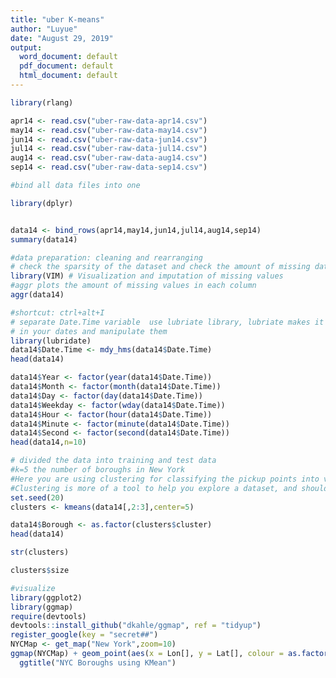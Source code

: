 ```yaml
---
title: "uber K-means"
author: "Luyue"
date: "August 29, 2019"
output:
  word_document: default
  pdf_document: default
  html_document: default
---
```

```r
library(rlang)
```

```r
apr14 <- read.csv("uber-raw-data-apr14.csv")
may14 <- read.csv("uber-raw-data-may14.csv")
jun14 <- read.csv("uber-raw-data-jun14.csv")
jul14 <- read.csv("uber-raw-data-jul14.csv")
aug14 <- read.csv("uber-raw-data-aug14.csv")
sep14 <- read.csv("uber-raw-data-sep14.csv")
```

```r
#bind all data files into one

library(dplyr)


data14 <- bind_rows(apr14,may14,jun14,jul14,aug14,sep14)
summary(data14)
```

```r
#data preparation: cleaning and rearranging
# check the sparsity of the dataset and check the amount of missing data
library(VIM) # Visualization and imputation of missing values
#aggr plots the amount of missing values in each column
aggr(data14)
```

```r
#shortcut: ctrl+alt+I
# separate Date.Time variable  use lubriate library, lubriate makes it simple for you to identify the order in which the year, month, and data appear
# in your dates and manipulate them
library(lubridate)
data14$Date.Time <- mdy_hms(data14$Date.Time)
head(data14)
```

```r
data14$Year <- factor(year(data14$Date.Time))
data14$Month <- factor(month(data14$Date.Time))
data14$Day <- factor(day(data14$Date.Time))
data14$Weekday <- factor(wday(data14$Date.Time))
data14$Hour <- factor(hour(data14$Date.Time))
data14$Minute <- factor(minute(data14$Date.Time))
data14$Second <- factor(second(data14$Date.Time))
head(data14,n=10)
```


```r
# divided the data into training and test data
#k=5 the number of boroughs in New York
#Here you are using clustering for classifying the pickup points into various boroughs. The general scenario where you would use clustering is when you want to learn more about your dataset. So you can run clustering several times, investigate the interesting clusters and note down some of the insights you get. 
#Clustering is more of a tool to help you explore a dataset, and should not always be used as an automatic method to classify data.
set.seed(20)
clusters <- kmeans(data14[,2:3],center=5)
```
```r
data14$Borough <- as.factor(clusters$cluster)
head(data14)
```
```r
str(clusters)
```

```r
clusters$size
```


```r
#visualize
library(ggplot2)
library(ggmap)
require(devtools)
devtools::install_github("dkahle/ggmap", ref = "tidyup")
register_google(key = "secret##")
NYCMap <- get_map("New York",zoom=10)
ggmap(NYCMap) + geom_point(aes(x = Lon[], y = Lat[], colour = as.factor(Borough)),data = data14) +
  ggtitle("NYC Boroughs using KMean")
```


